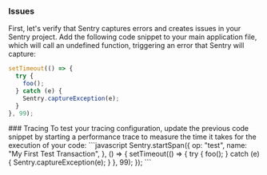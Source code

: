 ### Issues

First, let's verify that Sentry captures errors and creates issues in your Sentry project. Add the following code snippet to your main application file, which will call an undefined function, triggering an error that Sentry will capture:

```javascript
setTimeout(() => {
  try {
    foo();
  } catch (e) {
    Sentry.captureException(e);
  }
}, 99);
```

<OnboardingOption optionId="performance">
### Tracing
To test your tracing configuration, update the previous code snippet by starting a performance trace to measure the time it takes for the execution of your code:
```javascript
Sentry.startSpan({
  op: "test",
  name: "My First Test Transaction",
}, () => {
  setTimeout(() => {
    try {
      foo();
    } catch (e) {
      Sentry.captureException(e);
    }
  }, 99);
});
```
</OnboardingOption>

